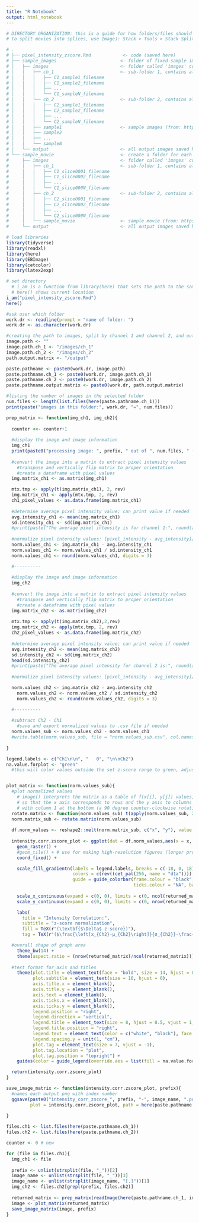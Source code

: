 ```yaml
---
title: "R Notebook"
output: html_notebook
---
```

```r

# DIRECTORY ORGANIZATION: this is a guide for how folders/files should be organized
# to split movies into splices, use ImageJ: Stack > Tools > Stack Splitter

# .
# ├── pixel_intensity_zscore.Rmd            <- code (saved here)
# ├── sample_images                        <- folder of fixed sample images with the following organization: 
# │   ├── images                           <- folder called 'images' containing two sub-folders, split by channel (channel 1 and 2)
# │   │   ├── ch_1                         <- sub-folder 1, contains all channel_1 slices, with the following name format
# │   │   │   ├── C1_sample1_filename
# │   │   │   ├── C1_sample2_filename
# │   │   │   ├── ...
# │   │   │   └── C1_sampleN_filename
# │   │   └── ch_2                         <- sub-folder 2, contains all channel_2 slices, with the same name format
# │   │   │   ├── C2_sample1_filename
# │   │   │   ├── C2_sample2_filename
# │   │   │   ├── ...
# │   │   │   └── C2_sampleN_filename
# │   │   ├── sample1                      <- sample images (from: https://imagej.net/ij/images/)
# │   │   ├── sample2                      
# │   │   ├── ...                          
# │   │   └── sampleN                      
# │   └── output                           <- all output images saved here (will be generated automatically)
# └── sample_movie                         <- create a folder for each movie file with the following organization: 
#     ├── images                           <- folder called 'images' containing two sub-folders, split by channel (channel 1 and 2)
#     │   ├── ch_1                         <- sub-folder 1, contains all channel_1 slices, with the following name format
#     │   │   ├── C1_slice0001_filename
#     │   │   ├── C1_slice0002_filename
#     │   │   ├── ...
#     │   │   └── C1_slice000N_filename
#     │   ├── ch_2                         <- sub-folder 2, contains all channel_2 slices, with the same name format
#     │   │   ├── C2_slice0001_filename
#     │   │   ├── C2_slice0002_filename
#     │   │   ├── ...
#     │   │   └── C2_slice000N_filename
#     │   └── sample_movie                 <- sample movie (from: https://imagej.net/ij/images/)
#     └── output                           <- all output images saved here (will be generated automatically)

```

```r

# load libraries
library(tidyverse)
library(readxl)
library(here)
library(EBImage)
library(cetcolor)
library(latex2exp)

# set directory
  # i_am is a function from library(here) that sets the path to the same folder as the file name + extension in quotes
  # here() shows current location
i_am("pixel_intensity_zscore.Rmd")
here()

#ask user which folder
work.dr <- readline(prompt = "name of folder: ")
work.dr <- as.character(work.dr)

#creating the path to images, split by channel 1 and channel 2, and output folders
image.path <- ""
image.path.ch_1 <- "/images/ch_1"
image.path.ch_2 <- "/images/ch_2"
path.output.matrix <- "/output"

paste.pathname <- paste0(work.dr, image.path)
paste.pathname.ch_1 <- paste0(work.dr, image.path.ch_1)
paste.pathname.ch_2 <- paste0(work.dr, image.path.ch_2)
paste.pathname.output.matrix <- paste0(work.dr, path.output.matrix)

#listing the number of images in the selected folder
num.files <- length(list.files(here(paste.pathname.ch_1)))
print(paste("images in this folder:", work.dr, "=", num.files))

```


```r

prep_matrix <- function(img_ch1, img_ch2){
  
  counter <<- counter+1
    
  #display the image and image information
  img_ch1
  print(paste0("processing image: ", prefix, " out of ", num.files, " (",round(100*(counter/num.files), digits = 2),"%)"))
  
  #convert the image into a matrix to extract pixel intensity values
    #transpose and vertically flip matrix to proper orientation
    #create a dataframe with pixel values
  img.matrix_ch1 <- as.matrix(img_ch1)

  mtx.tmp <- apply(t(img.matrix_ch1), 2, rev)
  img.matrix_ch1 <- apply(mtx.tmp, 2, rev)
  ch1_pixel_values <- as.data.frame(img.matrix_ch1)
  
  #determine average pixel intensity value; can print value if needed
  avg.intensity_ch1 <- mean(img.matrix_ch1)
  sd.intensity_ch1 <- sd(img.matrix_ch1)
  #print(paste("The average pixel intensity is for channel 1:", round(avg.intensity_ch1, digits = 3)))
  
  #normalize pixel intensity values: [pixel_intensity - avg_intensity]/[avg_intensity]
  norm.values_ch1 <- img.matrix_ch1 - avg.intensity_ch1
  norm.values_ch1 <- norm.values_ch1 / sd.intensity_ch1
  norm.values_ch1 <- round(norm.values_ch1, digits = 3) 

  #----------
  
  #display the image and image information
  img_ch2
  
  #convert the image into a matrix to extract pixel intensity values
    #transpose and vertically flip matrix to proper orientation
    #create a dataframe with pixel values
  img.matrix_ch2 <- as.matrix(img_ch2)
  
  mtx.tmp <- apply(t(img.matrix_ch2),2,rev)
  img.matrix_ch2 <- apply(mtx.tmp, 2, rev)
  ch2_pixel_values <- as.data.frame(img.matrix_ch2)
  
  #determine average pixel intensity value; can print value if needed
  avg.intensity_ch2 <- mean(img.matrix_ch2)
  sd.intensity_ch2 <- sd(img.matrix_ch2)
  head(sd.intensity_ch2)
  #print(paste("The average pixel intensity for channel 2 is:", round(avg.intensity_ch2, digits = 3)))
  
  #normalize pixel intensity values: [pixel_intensity - avg_intensity]/[avg_intensity]

  norm.values_ch2 <- img.matrix_ch2 - avg.intensity_ch2
    norm.values_ch2 <- norm.values_ch2 / sd.intensity_ch2
    norm.values_ch2 <- round(norm.values_ch2, digits = 3) 

  #----------
  
  #subtract Ch2 - Ch1
    #save and export normalized values to .csv file if needed
  norm.values_sub <- norm.values_ch2 - norm.values_ch1
  #write.table(norm.values_sub, file = "norm.values_sub.csv", col.names = FALSE, row.names = FALSE, sep = ",")
    
}

```

```r

legend.labels <- c("Ch1\n\n", "   0", "\n\nCh2")
na.value.forplot <- "green"
  #this will color values outside the set z-score range to green, adjust scale accordingly if green pixels are present (in line 172)


plot_matrix <- function(norm.values_sub){
  #plot normalized values
    # image() interprets the matrix as a table of f(x[i], y[j]) values,
    # so that the x axis corresponds to rows and the y axis to columns
    # with column 1 at the bottom (a 90 degree counter-clockwise rotation of the conventional printed layout of a matrix)
  rotate.matrix <- function(norm.values_sub) t(apply(norm.values_sub, 2, rev))
  norm.matrix_sub <- rotate.matrix(norm.values_sub)
  
  df.norm_values <- reshape2::melt(norm.matrix_sub, c("x", "y"), value.name = "z")
  
  intensity.corr.zscore_plot <- ggplot(dat = df.norm_values,aes(x = x, y = y, fill = z)) +
    geom_raster() +
    #geom_tile() + # use for making high-resolution figures (longer processing time)
    coord_fixed() +

    scale_fill_gradientn(labels = legend.labels, breaks = c(-18, 0, 18), limits = c(-18, 18),
                         colors = c(rev((cet_pal(256, name = "d1a")))), na.value = na.value.forplot,
                         guide = guide_colorbar(frame.colour = "black", frame.linewidth = 0.25,
                                                ticks.colour = "NA", barwidth = 0.75, barheight = 8)) +
    
    scale_x_continuous(expand = c(0, 0), limits = c(0, ncol(returned_matrix))) +
    scale_y_continuous(expand = c(0, 0), limits = c(0, nrow(returned_matrix))) +

    labs(
      title = "Intensity Correlation:",
      subtitle = "z-score normalization",
      fill = TeX(r"(\textbf{$\Delta$ z-score})"),
      tag = TeX(r"($\frac{\left[x_{Ch2}-μ_{Ch2}\right]}{σ_{Ch2}}-\frac{\left[x_{Ch1}-μ_{Ch1}\right]}{σ_{Ch1}}$)")) +

  #overall shape of graph area
    theme_bw(14) +
    theme(aspect.ratio = (nrow(returned_matrix)/ncol(returned_matrix))) +
    
  #text format for axis and titles  
    theme(plot.title = element_text(face = "bold", size = 14, hjust = 0),
          plot.subtitle = element_text(size = 10, hjust = 0),
          axis.title.x = element_blank(),
          axis.title.y = element_blank(),
          axis.text = element_blank(),
          axis.ticks.x = element_blank(),
          axis.ticks.y = element_blank(),
          legend.position = "right",
          legend.direction = "vertical",
          legend.title = element_text(size = 8, hjust = 0.5, vjust = 1, angle = 270, face = "bold"),
          legend.title.position = "right",
          legend.text = element_text(color = c("white", "black"), face = "bold", margin = margin(0, -1, 0, -8, "pt"), size = 4, hjust= -0.6),
          legend.spacing.y = unit(1, "cm"),
          plot.tag = element_text(size = 7, vjust = -1),
          plot.tag.location = "plot",
          plot.tag.position = "topright") +
    guides(color = guide_legend(override.aes = list(fill = na.value.forplot)))

  return(intensity.corr.zscore_plot)
}

```

```r

save_image_matrix <- function(intensity.corr.zscore_plot, prefix){
  #names each output png with index number
  ggsave(paste0("intensity_corr_zscore_", prefix, "-", image_name, ".pdf"), 
         plot = intensity.corr.zscore_plot, path = here(paste.pathname.output.matrix), dpi = 300, width = 1800, height = 1050, units = "px")
  
}

```

```r

files.ch1 <- list.files(here(paste.pathname.ch_1))
files.ch2 <- list.files(here(paste.pathname.ch_2))

counter <- 0 # new

for (file in files.ch1){
  img_ch1 <- file
  
  prefix <- unlist(strsplit(file, "_"))[2]
  image_name <- unlist(strsplit(file, "_"))[3]
  image_name <- unlist(strsplit(image_name, "[.]"))[1]
  img_ch2 <- files.ch2[grepl(prefix, files.ch2)]
  
  returned_matrix <- prep_matrix(readImage(here(paste.pathname.ch_1, img_ch1)), readImage(here(paste.pathname.ch_2, img_ch2)))
  image <- plot_matrix(returned_matrix)
  save_image_matrix(image, prefix)
}


```